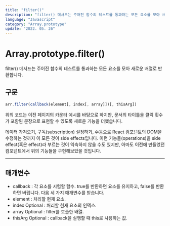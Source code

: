 ```yaml
---
title: "filter()"
description: "filter() 메서드는 주어진 함수의 테스트를 통과하는 모든 요소를 모아 새로운 배열로 반환"
language: "Javascript"
category: "Array.prototype"
update: "2022. 05. 26"
---
```


# Array.prototype.filter()

filter() 메서드는 주어진 함수의 테스트를 통과하는 모든 요소를 모아 새로운 배열로 반환합니다.

## 구문
~~~js
arr.filter(callback(element[, index[, array]])[, thisArg])
~~~

위의 코드는 이전 페이지의 카운터 예시를 바탕으로 하지만, 문서의 타이틀을 클릭 횟수가 포함된 문장으로 표현할 수 있도록 새로운 기능을 더했습니다.

데이터 가져오기, 구독(subscription) 설정하기, 수동으로 React 컴포넌트의 DOM을 수정하는 것까지 이 모든 것이 side effects입니다. 이런 기능들(operations)을 side effect(혹은 effect)라 부르는 것이 익숙하지 않을 수도 있지만, 아마도 이전에 만들었던 컴포넌트에서 위의 기능들을 구현해보았을 것입니다.

---

## 매개변수

- callback : 각 요소를 시험할 함수. true를 반환하면 요소를 유지하고, false를 반환하면 버립니다. 다음 세 가지 매개변수를 받습니다.
- element : 처리할 현재 요소.
- index Optional : 처리할 현재 요소의 인덱스.
- array Optional : filter를 호출한 배열.
- thisArg Optional : callback을 실행할 때 this로 사용하는 값.